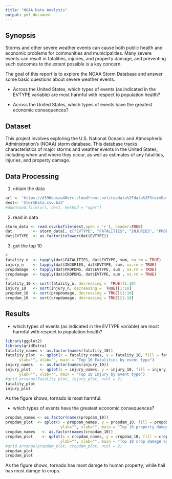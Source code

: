 ```yaml
---
title: "NOAA Data Analysis"
output: pdf_document
---
```

## Synopsis
Storms and other severe weather events can cause both public health and economic problems for communities and municipalities. Many severe events can result in fatalities, injuries, and property damage, and preventing such outcomes to the extent possible is a key concern.

The goal of this report is to explore the NOAA Storm Database and answer some basic questions about severe weather events.

* Across the United States, which types of events (as indicated in the EVTYPE variable) are most harmful with respect to population health?

* Across the United States, which types of events have the greatest economic consequences?

## Dataset
This project involves exploring the U.S. National Oceanic and Atmospheric Administration's (NOAA) storm database. This database tracks characteristics of major storms and weather events in the United States, including when and where they occur, as well as estimates of any fatalities, injuries, and property damage.

## Data Processing 
1. obtain the data
```r
url <- 'https://d396qusza40orc.cloudfront.net/repdata%2Fdata%2FStormData.csv.bz2'
dest<- 'StormData.csv.bz2'
#download.file(url, dest, method = "wget")
```
2. read in data
```r
storm_data <- read.csv(bzfile(dest,open = 'r'), header=TRUE)
dat         <- storm_data[, c("EVTYPE", "FATALITIES", "INJURIES", "PROPDMG", "CROPDMG")]
dat$EVTYPE  <- as.factor(tolower(dat$EVTYPE))
```
3. get the top 10 
```r
#
fatality_n  <- tapply(dat$FATALITIES, dat$EVTYPE, sum, na.rm = TRUE)
injury_n    <- tapply(dat$INJURIES, dat$EVTYPE, sum, na.rm = TRUE)
propdamage  <- tapply(dat$PROPDMG, dat$EVTYPE, sum , na.rm = TRUE)
cropdamage  <- tapply(dat$CROPDMG, dat$EVTYPE, sum , na.rm = TRUE)
#
fatality_10 <- sort(fatality_n, decreasing =  TRUE)[1:10]
injury_10   <- sort(injury_n, decreasing =  TRUE)[1:10]
propdam_10  <- sort(propdamage, decreasing = TRUE)[1:10]
cropdam_10  <- sort(cropdamage, decreasing = TRUE)[1:10]
```
## Results
* which types of events (as indicated in the EVTYPE variable) are most harmful with respect to population health?
```r
library(ggplot2)
library(gridExtra)
fatality_names <- as.factor(names(fatality_10))
fatality_plot  <- qplot(x = fatality_names, y = fatality_10, fill = fatality_names, geom="bar", stat="identity", 
      ylab="", xlab="", main = "Top 10 Fatalities by event type")
injury_names   <- as.factor(names(injury_10))
injury_plot    <- qplot(x = injury_names, y = injury_10, fill = injury_names, geom="bar", stat="identity", 
      ylab="", xlab="", main = "Top 10 Injury by event type") 
#grid.arrange(fatality_plot, injury_plot, ncol = 2)
fatality_plot
injury_plot
```
As the figure shows, tornado is most harmful.

* which types of events have the greatest economic consequences?
```r
propdam_names <- as.factor(names(propdam_10))
propdam_plot  <- qplot(x = propdam_names, y = propdam_10, fill = propdam_names, geom="bar", stat="identity", 
                        ylab="", xlab="", main = "Top 10 property damge by event type")
cropdam_names   <- as.factor(names(cropdam_10))
cropdam_plot    <- qplot(x = cropdam_names, y = cropdam_10, fill = cropdam_names, geom="bar", stat="identity", 
                        ylab="", xlab="", main = "Top 10 crop damage by event type") 
#grid.arrange(propdam_plot, cropdam_plot, ncol = 2)
propdam_plot
cropdam_plot
```
As the figure shows, tornado has most damge to human property, while hail has most damge to crops.
